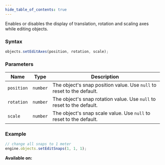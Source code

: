 ```yaml
---
hide_table_of_contents: true
---
```



Enables or disables the display of translation, rotation and scaling axes while editing objects.

### Syntax

```js
objects.setEditAxes(position, rotation, scale);
```

### Parameters

| Name       | Type     | Description                                                           |
| ---------- | -------- | --------------------------------------------------------------------- |
| `position` | `number` | The object's snap position value. Use `null` to reset to the default. |
| `rotation` | `number` | The object's snap rotation value. Use `null` to reset to the default. |
| `scale`    | `number` | The object's snap scale value. Use `null` to reset to the default.    |

### Example

```js
// change all snaps to 1 meter
engine.objects.setEditSnaps(1, 1, 1);
```

**Available on:** <ClientTag />
